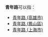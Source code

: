 '''青年路'''可以指：
*[[青年路_(高雄市)|青年路 (高雄市)]]
*[[青年路_(鳳山區)|青年路 (鳳山區)]]
*[[青年路_(上海市)|青年路 (上海市)]]
{{disambig}}